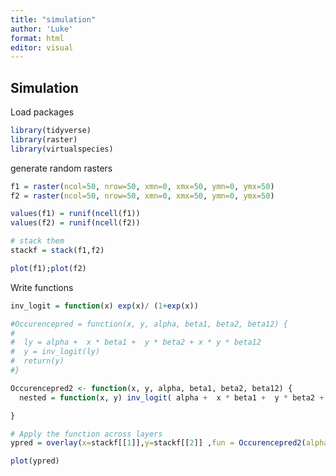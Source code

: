 ```yaml
---
title: "simulation"
author: 'Luke'
format: html
editor: visual
---
```


## Simulation

Load packages

```r
library(tidyverse)
library(raster)
library(virtualspecies)
```

generate random rasters

```r

f1 = raster(ncol=50, nrow=50, xmn=0, xmx=50, ymn=0, ymx=50)
f2 = raster(ncol=50, nrow=50, xmn=0, xmx=50, ymn=0, ymx=50)

values(f1) = runif(ncell(f1))
values(f2) = runif(ncell(f2))

# stack them
stackf = stack(f1,f2)

plot(f1);plot(f2)
```

Write functions

```r
inv_logit = function(x) exp(x)/ (1+exp(x))

#Occurencepred = function(x, y, alpha, beta1, beta2, beta12) {
#  
#  ly = alpha +  x * beta1 +  y * beta2 + x * y * beta12
#  y = inv_logit(ly)
#  return(y)
#}

Occurencepred2 <- function(x, y, alpha, beta1, beta2, beta12) {
  nested = function(x, y) inv_logit( alpha +  x * beta1 +  y * beta2 + x * y * beta12)

}

# Apply the function across layers
ypred = overlay(x=stackf[[1]],y=stackf[[2]] ,fun = Occurencepred2(alpha=0.1,beta1=0.5,beta2=0.3,beta12=1))

plot(ypred)


```
